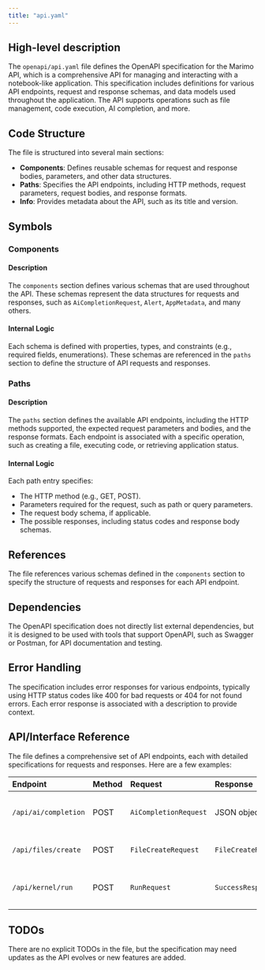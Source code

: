 ```yaml
---
title: "api.yaml"
---
```


## High-level description

The `openapi/api.yaml` file defines the OpenAPI specification for the Marimo API, which is a comprehensive API for managing and interacting with a notebook-like application. This specification includes definitions for various API endpoints, request and response schemas, and data models used throughout the application. The API supports operations such as file management, code execution, AI completion, and more.

## Code Structure

The file is structured into several main sections:
- **Components**: Defines reusable schemas for request and response bodies, parameters, and other data structures.
- **Paths**: Specifies the API endpoints, including HTTP methods, request parameters, request bodies, and response formats.
- **Info**: Provides metadata about the API, such as its title and version.

## Symbols

### Components
#### Description
The `components` section defines various schemas that are used throughout the API. These schemas represent the data structures for requests and responses, such as `AiCompletionRequest`, `Alert`, `AppMetadata`, and many others.

#### Internal Logic
Each schema is defined with properties, types, and constraints (e.g., required fields, enumerations). These schemas are referenced in the `paths` section to define the structure of API requests and responses.

### Paths
#### Description
The `paths` section defines the available API endpoints, including the HTTP methods supported, the expected request parameters and bodies, and the response formats. Each endpoint is associated with a specific operation, such as creating a file, executing code, or retrieving application status.

#### Internal Logic
Each path entry specifies:
- The HTTP method (e.g., GET, POST).
- Parameters required for the request, such as path or query parameters.
- The request body schema, if applicable.
- The possible responses, including status codes and response body schemas.

## References

The file references various schemas defined in the `components` section to specify the structure of requests and responses for each API endpoint.

## Dependencies

The OpenAPI specification does not directly list external dependencies, but it is designed to be used with tools that support OpenAPI, such as Swagger or Postman, for API documentation and testing.

## Error Handling

The specification includes error responses for various endpoints, typically using HTTP status codes like 400 for bad requests or 404 for not found errors. Each error response is associated with a description to provide context.

## API/Interface Reference

The file defines a comprehensive set of API endpoints, each with detailed specifications for requests and responses. Here are a few examples:

| Endpoint | Method | Request | Response | Description |
|:---------|:-------|:--------|:---------|:------------|
| `/api/ai/completion` | POST | `AiCompletionRequest` | JSON object | Get AI completion for a prompt |
| `/api/files/create` | POST | `FileCreateRequest` | `FileCreateResponse` | Create a new file or directory |
| `/api/kernel/run` | POST | `RunRequest` | `SuccessResponse` | Run a cell and update its code in the kernel |

## TODOs

There are no explicit TODOs in the file, but the specification may need updates as the API evolves or new features are added.